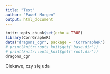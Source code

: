 ```yaml
---
title: "Test"
author: "Paweł Morgen"
output: html_document
---
```


```r
knitr::opts_chunk$set(echo = TRUE)
library(CorrGrapheR)
data("dragons_cgr", package = 'CorrGrapheR')
# print(knitr::opts_knit$get('base.dir'))
# print(knitr::opts_knit$get('root.dir'))
dragons_cgr
```
Ciekawe, czy się uda